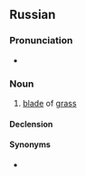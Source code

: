 ==Russian==

===Pronunciation===
* {{ru-IPA|были́ца}}

===Noun===
{{ru-noun+|были́ца}}

# {{lb|ru|archaic}} [[blade]] of [[grass]]

====Declension====
{{ru-noun-table|были́ца}}

====Synonyms====
* {{l|ru|были́нка}}